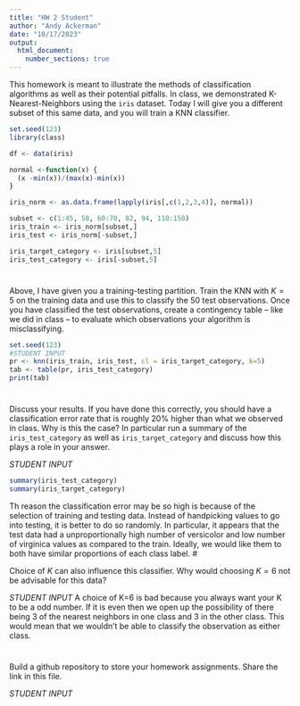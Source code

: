 ```yaml
---
title: "HW 2 Student"
author: "Andy Ackerman"
date: "10/17/2023"
output: 
  html_document:
    number_sections: true
---
```


This homework is meant to illustrate the methods of classification algorithms as well as their potential pitfalls.  In class, we demonstrated K-Nearest-Neighbors using the `iris` dataset.  Today I will give you a different subset of this same data, and you will train a KNN classifier.  

```r
set.seed(123)
library(class)

df <- data(iris) 

normal <-function(x) {
  (x -min(x))/(max(x)-min(x))   
}

iris_norm <- as.data.frame(lapply(iris[,c(1,2,3,4)], normal))

subset <- c(1:45, 58, 60:70, 82, 94, 110:150)
iris_train <- iris_norm[subset,] 
iris_test <- iris_norm[-subset,] 

iris_target_category <- iris[subset,5]
iris_test_category <- iris[-subset,5]


```

#
Above, I have given you a training-testing partition.  Train the KNN with $K = 5$ on the training data and use this to classify the 50 test observations.  Once you have classified the test observations, create a contingency table -- like we did in class -- to evaluate which observations your algorithm is misclassifying.   

```r
set.seed(123)
#STUDENT INPUT
pr <- knn(iris_train, iris_test, cl = iris_target_category, k=5)
tab <- table(pr, iris_test_category)
print(tab)

```

#

Discuss your results.  If you have done this correctly, you should have a classification error rate that is roughly 20% higher than what we observed in class.  Why is this the case? In particular run a summary of the `iris_test_category` as well as `iris_target_category` and discuss how this plays a role in your answer.  

*STUDENT INPUT* 
```r
summary(iris_test_category)
summary(iris_target_category)
```
Th reason the classification error may be so high is because of the selection of training and testing data. Instead of handpicking values to go into testing, it is better to do so randomly. In particular, it appears that the test data had a unproportionally high number of versicolor and low number of virginica values as compared to the train. Ideally, we would like them to both have similar proportions of each class label.
#

Choice of $K$ can also influence this classifier.  Why would choosing $K = 6$ not be advisable for this data? 

*STUDENT INPUT*
A choice of K=6 is bad because you always want your K to be a odd number. If it is even then we open up the possibility of there being 3 of the nearest neighbors in one class and 3 in the other class. This would mean that we wouldn't be able to classify the observation as either class.

#

Build a github repository to store your homework assignments.  Share the link in this file.  

*STUDENT INPUT*

